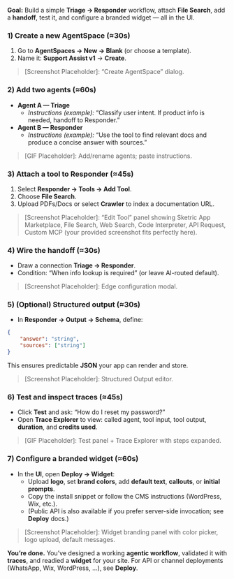 **Goal:** Build a simple **Triage → Responder** workflow, attach **File Search**, add a **handoff**, test it, and configure a branded widget — all in the UI.

### 1) Create a new AgentSpace (≈30s)

1. Go to **AgentSpaces → New → Blank** (or choose a template).
2. Name it: **Support Assist v1** → **Create**.

> [Screenshot Placeholder]: “Create AgentSpace” dialog.

### 2) Add two agents (≈60s)

- **Agent A — Triage**
  - _Instructions (example):_ “Classify user intent. If product info is needed, handoff to Responder.”
- **Agent B — Responder**
  - _Instructions (example):_ “Use the tool to find relevant docs and produce a concise answer with sources.”

> [GIF Placeholder]: Add/rename agents; paste instructions.

### 3) Attach a tool to Responder (≈45s)

1. Select **Responder → Tools → Add Tool**.
2. Choose **File Search**.
3. Upload PDFs/Docs or select **Crawler** to index a documentation URL.

> [Screenshot Placeholder]: “Edit Tool” panel showing Sketric App Marketplace, File Search, Web Search, Code Interpreter, API Request, Custom MCP (your provided screenshot fits perfectly here).

### 4) Wire the handoff (≈30s)

- Draw a connection **Triage → Responder**.
- Condition: “When info lookup is required” (or leave AI-routed default).

> [Screenshot Placeholder]: Edge configuration modal.

### 5) (Optional) Structured output (≈30s)

- In **Responder → Output → Schema**, define:

```json
{
	"answer": "string",
	"sources": ["string"]
}
```

This ensures predictable **JSON** your app can render and store.

> [Screenshot Placeholder]: Structured Output editor.

### 6) Test and inspect traces (≈45s)

- Click **Test** and ask: “How do I reset my password?”
- Open **Trace Explorer** to view: called agent, tool input, tool output, **duration**, and **credits used**.

> [GIF Placeholder]: Test panel + Trace Explorer with steps expanded.

### 7) Configure a branded widget (≈60s)

- In the **UI**, open **Deploy → Widget**:
  - Upload **logo**, set **brand colors**, add **default text**, **callouts**, or **initial prompts**.
  - Copy the install snippet or follow the CMS instructions (WordPress, Wix, etc.).
  - (Public API is also available if you prefer server-side invocation; see **Deploy** docs.)

> [Screenshot Placeholder]: Widget branding panel with color picker, logo upload, default messages.

**You’re done.** You’ve designed a working **agentic workflow**, validated it with **traces**, and readied a **widget** for your site. For API or channel deployments (WhatsApp, Wix, WordPress, …), see **Deploy**.
